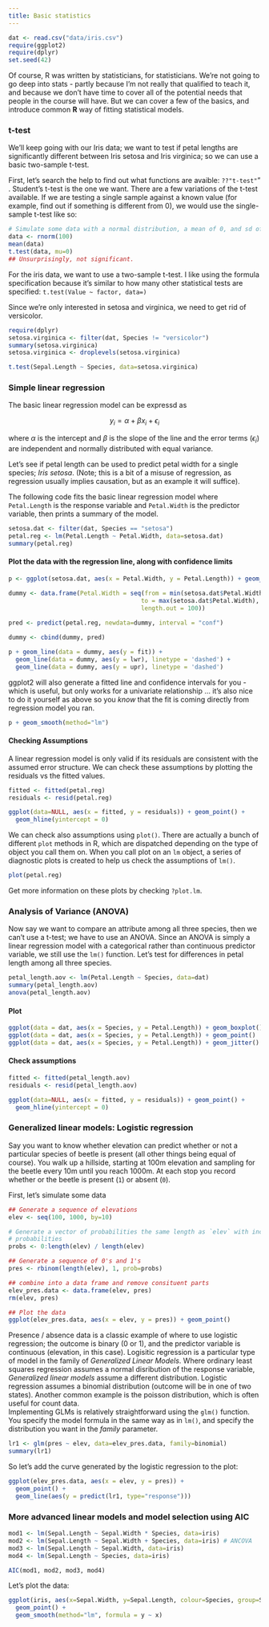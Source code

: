 ```yaml
---
title: Basic statistics
---
```


```r
dat <- read.csv("data/iris.csv")
require(ggplot2)
require(dplyr)
set.seed(42)
```


Of course, R was written by statisticians, for statisticians.  We're not going 
to go deep into stats - partly because I'm not really that qualified to teach it, 
and because we don't have time to cover all of the potential needs that people 
in the course will have.  But we can cover a few of the basics, and introduce 
common **R** way of fitting statistical models.

### t-test

We'll keep going with our Iris data; we want to test if petal lengths are 
significantly different between Iris setosa and Iris virginica; so we can use a 
basic two-sample t-test.

First, let's search the help to find out what functions are avaible: `??"t-test"`"
.  Student's t-test is the one we want.  There are a few variations of the 
t-test available.  If we are testing a single sample against a known value (for 
example, find out if something is different from 0), we would use the 
single-sample t-test like so:

```r
# Simulate some data with a normal distribution, a mean of 0, and sd of 1.
data <- rnorm(100)
mean(data)
t.test(data, mu=0)
## Unsurprisingly, not significant.
```

For the iris data, we want to use a two-sample t-test.  I like using the formula 
specification because it's similar to how many other statistical tests are 
specified: ` t.test(Value ~ factor, data=)`

Since we're only interested in setosa and virginica, we need to get rid of 
versicolor.

```r
require(dplyr)
setosa.virginica <- filter(dat, Species != "versicolor")
summary(setosa.virginica)
setosa.virginica <- droplevels(setosa.virginica)
```

```r
t.test(Sepal.Length ~ Species, data=setosa.virginica)
```

### Simple linear regression

The basic linear regression model can be expressd as

$$ y_i = \alpha + \beta x_i + \epsilon_i $$

where $\alpha$ is the intercept and $\beta$ is the slope of the line and the 
error terms ($\epsilon_i$) are independent and normally distributed with equal 
variance.

Let's see if petal length can be used to predict petal width for a single species; _Iris setosa_. (Note; this is a bit of a misuse of regression, as regression 
usually implies causation, but as an example it will suffice).

The following code fits the basic linear regression model where `Petal.Length` 
is the response variable and `Petal.Width` is the predictor variable, then 
prints a summary of the model.

```r
setosa.dat <- filter(dat, Species == "setosa")
petal.reg <- lm(Petal.Length ~ Petal.Width, data=setosa.dat)
summary(petal.reg)
```

#### Plot the data with the regression line, along with confidence limits

```r
p <- ggplot(setosa.dat, aes(x = Petal.Width, y = Petal.Length)) + geom_point()

dummy <- data.frame(Petal.Width = seq(from = min(setosa.dat$Petal.Width), 
                                     to = max(setosa.dat$Petal.Width), 
                                     length.out = 100))
                   
pred <- predict(petal.reg, newdata=dummy, interval = "conf")

dummy <- cbind(dummy, pred)

p + geom_line(data = dummy, aes(y = fit)) + 
  geom_line(data = dummy, aes(y = lwr), linetype = 'dashed') + 
  geom_line(data = dummy, aes(y = upr), linetype = 'dashed')

```

ggplot2 will also generate a fitted line and confidence intervals for you - 
which is useful, but only works for a univariate relationship ... it's also nice 
to do it yourself as above so you *know* that the fit is coming directly from 
regression model you ran.

```r
p + geom_smooth(method="lm")
```


#### Checking Assumptions

A linear regression model is only valid if its residuals are consistent with the 
assumed error structure. We can check these assumptions by plotting the residuals 
vs the fitted values.

```r
fitted <- fitted(petal.reg)
residuals <- resid(petal.reg)

ggplot(data=NULL, aes(x = fitted, y = residuals)) + geom_point() + 
  geom_hline(yintercept = 0)
```

We can check also assumptions using `plot()`.  There are actually a bunch of 
different `plot` methods in R, which are dispatched depending on the type of 
object you call them on.  When you call plot on an `lm` object, a series of 
diagnostic plots is created to help us check the assumptions of `lm()`.

```r
plot(petal.reg)
```

Get more information on these plots by checking `?plot.lm`.

### Analysis of Variance (ANOVA)

Now say we want to compare an attribute among all three species, then we can't 
use a t-test; we have to use an ANOVA.  Since an ANOVA is simply a linear 
regression model with a categorical rather than continuous predictor variable, we 
still use the `lm()` function.  Let's test for differences in petal length among 
all three species.

```r
petal_length.aov <- lm(Petal.Length ~ Species, data=dat)
summary(petal_length.aov)
anova(petal_length.aov)
```

#### Plot

```r
ggplot(data = dat, aes(x = Species, y = Petal.Length)) + geom_boxplot()
ggplot(data = dat, aes(x = Species, y = Petal.Length)) + geom_point()
ggplot(data = dat, aes(x = Species, y = Petal.Length)) + geom_jitter()

```

#### Check assumptions

```r
fitted <- fitted(petal_length.aov)
residuals <- resid(petal_length.aov)

ggplot(data=NULL, aes(x = fitted, y = residuals)) + geom_point() + 
  geom_hline(yintercept = 0)
```

### Generalized linear models: Logistic regression

Say you want to know whether elevation can predict whether or not a particular 
species of beetle is present (all other things being equal of course). You walk 
up a hillside, starting at 100m elevation and sampling for the beetle every 10m 
until you reach 1000m.  At each stop you record whether or the beetle is present 
(`1`) or absent (`0`).

First, let's simulate some data

```r
## Generate a sequence of elevations
elev <- seq(100, 1000, by=10)

# Generate a vector of probabilities the same length as `elev` with increasing 
# probabilities
probs <- 0:length(elev) / length(elev)

## Generate a sequence of 0's and 1's
pres <- rbinom(length(elev), 1, prob=probs)

## combine into a data frame and remove consituent parts
elev_pres.data <- data.frame(elev, pres)
rm(elev, pres)

## Plot the data
ggplot(elev_pres.data, aes(x = elev, y = pres)) + geom_point()
```

Presence / absence data is a classic example of where to use logistic regression; 
the outcome is binary (0 or 1), and the predictor variable is continuous 
(elevation, in this case).  Logisitic regression is a particular type of model 
in the family of _Generalized Linear Models_.  Where ordinary least squares 
regression assumes a normal disribution of the response variable, _Generalized 
linear models_ assume a different distribution.  Logistic regression assumes a 
binomial distribution (outcome will be in one of two states).  Another common 
example is the poisson distribution, which is often useful for count data.  
Implementing GLMs is relatively straightforward using the `glm()` function.  You 
specify the model formula in the same way as in `lm()`, and specify the 
distribution you want in the _family_ parameter.

```r
lr1 <- glm(pres ~ elev, data=elev_pres.data, family=binomial)
summary(lr1)
```

So let's add the curve generated by the logistic regression to the plot:

```r
ggplot(elev_pres.data, aes(x = elev, y = pres)) + 
  geom_point() + 
  geom_line(aes(y = predict(lr1, type="response")))

```



### More advanced linear models and model selection using AIC

```r
mod1 <- lm(Sepal.Length ~ Sepal.Width * Species, data=iris)
mod2 <- lm(Sepal.Length ~ Sepal.Width + Species, data=iris) # ANCOVA
mod3 <- lm(Sepal.Length ~ Sepal.Width, data=iris)
mod4 <- lm(Sepal.Length ~ Species, data=iris)

AIC(mod1, mod2, mod3, mod4)
```

Let's plot the data:
```r
ggplot(iris, aes(x=Sepal.Width, y=Sepal.Length, colour=Species, group=Species)) + 
  geom_point() + 
  geom_smooth(method="lm", formula = y ~ x)
```



